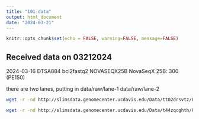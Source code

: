 ```yaml
---
title: "101-data"
output: html_document
date: "2024-03-21"
---
```


```r
knitr::opts_chunk$set(echo = FALSE, warning=FALSE, message=FALSE)
```

## Received data on 03212024

2024-03-16	DTSA884	bcl2fastq2	NOVASEQX25B	NovaSeqX 25B: 300 (PE150)    

there are two lanes, putting in data/raw/lane-1 data/raw/lane-2    

```sh
wget -r -nd http://slimsdata.genomecenter.ucdavis.edu/Data/tt02drsvtz/Un_DTSA886/Project_AFSP_TUI_CHUB_RAD_L1/ .

wget -r -nd http://slimsdata.genomecenter.ucdavis.edu/Data/t44zqcghth/Un_DTSA886/Project_AFSP_TUI_CHUB_RAD_L2/ .
```



